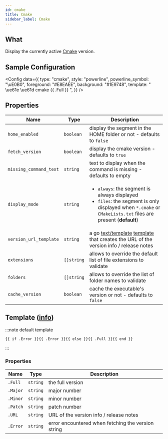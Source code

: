 ```yaml
---
id: cmake
title: Cmake
sidebar_label: Cmake
---
```


## What

Display the currently active [Cmake][cmake-github] version.

## Sample Configuration


<Config
  data={{
    type: "cmake",
    style: "powerline",
    powerline_symbol: "\uE0B0",
    foreground: "#E8EAEE",
    background: "#1E9748",
    template: " \ue61e \ue61d cmake {{ .Full }} ",
  }}
/>

## Properties

| Name                   | Type       | Description                                                                                                                                                                   |
| ---------------------- | ---------- | ----------------------------------------------------------------------------------------------------------------------------------------------------------------------------- |
| `home_enabled`         | `boolean`  | display the segment in the HOME folder or not - defaults to `false`                                                                                                           |
| `fetch_version`        | `boolean`  | display the cmake version - defaults to `true`                                                                                                                                |
| `missing_command_text` | `string`   | text to display when the command is missing - defaults to empty                                                                                                               |
| `display_mode`         | `string`   | <ul><li>`always`: the segment is always displayed</li><li>`files`: the segment is only displayed when `*.cmake` or `CMakeLists.txt` files are present (**default**)</li></ul> |
| `version_url_template` | `string`   | a go [text/template][go-text-template] [template][templates] that creates the URL of the version info / release notes                                                         |
| `extensions`           | `[]string` | allows to override the default list of file extensions to validate                                                                                                            |
| `folders`              | `[]string` | allows to override the list of folder names to validate                                                                                                                      |
| `cache_version`        | `boolean`  | cache the executable's version or not - defaults to `false`                                                                                                                   |

## Template ([info][templates])

:::note default template

```template
{{ if .Error }}{{ .Error }}{{ else }}{{ .Full }}{{ end }}
```

:::

### Properties

| Name     | Type     | Description                                        |
| -------- | -------- | -------------------------------------------------- |
| `.Full`  | `string` | the full version                                   |
| `.Major` | `string` | major number                                       |
| `.Minor` | `string` | minor number                                       |
| `.Patch` | `string` | patch number                                       |
| `.URL`   | `string` | URL of the version info / release notes            |
| `.Error` | `string` | error encountered when fetching the version string |

[cmake-github]: https://github.com/Kitware/CMake
[go-text-template]: https://golang.org/pkg/text/template/
[templates]: /docs/configuration/templates
